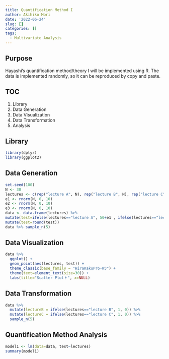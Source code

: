 ```yaml
---
title: Quantification Method I
author: Akihiko Mori
date: '2022-06-24'
slug: []
categories: []
tags:
  - Multivariate Analysis
---
```


## Purpose
Hayashi's quantification method/theory I will be implemented using R. 
The data is implemented randomly, 
so it can be reproduced by copy and paste.

## TOC
1. Library
2. Data Generation
3. Data Visualization
4. Data Transformation
5. Analysis

## Library
```r
library(dplyr)
library(ggplot2)
```

## Data Generation
```r
set.seed(100)
N <- 30
lectures <- c(rep("lecture A", N), rep("lecture B", N), rep("lecture C", N))
e1 <- rnorm(N, 0, 10)
e2 <- rnorm(N, 0, 10)
e3 <- rnorm(N, 0, 10)
data <- data.frame(lectures) %>% 
mutate(test=ifelse(lectures=="lecture A", 50+e1 , ifelse(lectures=="lecture B", 30+e2, 80+e3))) %>%
mutate(test=round(test))
data %>% sample_n(5)
```


## Data Visualization
```r
data %>%
  ggplot() +
  geom_point(aes(lectures, test)) +
  theme_classic(base_family = "HiraKakuPro-W3") +
  theme(text=element_text(size=30)) +
  labs(title="Scatter Plotト", x=NULL)
```
## Data Transformation
```r
data %>%
  mutate(lectureB = ifelse(lectures=="lecture B", 1, 0)) %>%
  mutate(lectureC = ifelse(lectures=="lecture C", 1, 0)) %>%
  sample_n(5)
```


## Quantification Method Analysis
```r
model1 <- lm(data=data, test~lectures)
summary(model1)
```

